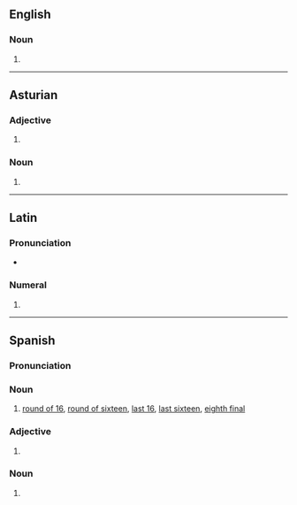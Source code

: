 ==English==

===Noun===
{{head|en|noun form}}

# {{plural of|en|octavo}}

----

==Asturian==

===Adjective===
{{head|ast|adjective form}}

# {{masculine plural of|ast|octavu}}

===Noun===
{{head|ast|noun form}}

# {{plural of|ast|octavu}}

----

==Latin==

===Pronunciation===
* {{la-IPA|octāvōs}}

===Numeral===
{{la-num-form|octāvōs}}

# {{inflection of|la|octāvus||acc|m|p}}

----

==Spanish==

===Pronunciation===
{{es-pr}}

===Noun===
{{es-noun|m-p}}

# {{lb|es|sports|soccer}} [[round of 16]], [[round of sixteen]], [[last 16]], [[last sixteen]], {{gloss|nonstandard}} [[eighth final]] {{gloss|the round before the [[quarterfinal]]}}
#: {{syn|es|octavos de final}}

===Adjective===
{{head|es|adjective form|g=m-p}}

# {{adj form of|es|octavo||m|p}}

===Noun===
{{head|es|noun form|g=m-p}}

# {{plural of|es|octavo}}